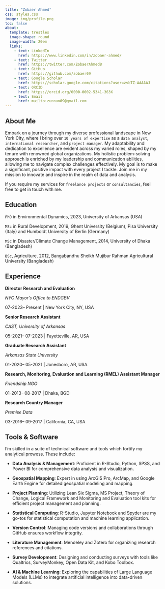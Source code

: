 ```yaml
---
title: "Zobaer Ahmed"
css: styles.css
image: img/profile.png
toc: false
about: 
  template: trestles
  image-shape: round
  image-width: 20em
  links:
    - text: LinkedIn
      href: https://www.linkedin.com/in/zobaer-ahmed/
    - text: Twitter
      href: https://twitter.com/ZobaerAhmed8
    - text: GitHub
      href: https://github.com/zobaer09
    - text: Google Scholar
      href: https://scholar.google.com/citations?user=zvbTZ-AAAAAJ
    - text: ORCID
      href: https://orcid.org/0000-0002-5341-363X
    - text: Email
      href: mailto:zunnun09@gmail.com
---
```


## About Me

::: card
Embark on a journey through my diverse professional landscape in New York City, where I bring over `10 years of expertise` as a `data analyst`, `international researcher`, and `project manager`. My adaptability and dedication to excellence are evident across my varied roles, shaped by my tenure with renowned global organizations. My holistic problem-solving approach is enriched by my leadership and communication abilities, allowing me to navigate complex challenges effectively. My goal is to make a significant, positive impact with every project I tackle. Join me in my mission to innovate and inspire in the realm of data and analysis.

If you require my services for `freelance projects` or `consultancies`, feel free to get in touch with me.
:::

## Education

::: card
`PhD` in Environmental Dynamics, 2023, University of Arkansas (USA)

`MSc` in Rural Development, 2019, Ghent University (Belgium), Pisa University (Italy) and Humboldt University of Berlin (Germany)

`MSc` in Disaster/Climate Change Management, 2014, University of Dhaka (Bangladesh)

`BSc`, Agriculture, 2012, Bangabandhu Sheikh Mujibur Rahman Agricultural University (Bangladesh)
:::

## Experience

::: card
**Director Research and Evaluation**

*NYC Mayor's Office to ENDGBV*

07-2023-- Present \| New York City, NY, USA

**Senior Research Assistant**

*CAST, University of Arkansas*

05-2021-- 07-2023 \| Fayetteville, AR, USA

**Graduate Research Assistant**

*Arkansas State University*

01-2020-- 05-2021 \| Jonesboro, AR, USA

**Research, Monitoring, Evaluation and Learning (RMEL) Assistant Manager**

*Friendship NGO*

01-2013-- 08-2017 \| Dhaka, BGD

**Research Country Manager**

*Premise Data*

03-2016-- 09-2017 \| California, CA, USA
:::

## Tools & Software

I'm skilled in a suite of technical software and tools which fortify my analytical prowess. These include:

::: card
-   **Data Analysis & Management**: Proficient in R-Studio, Python, SPSS, and Power BI for comprehensive data analysis and visualization.

-   **Geospatial Mapping**: Expert in using ArcGIS Pro, ArcMap, and Google Earth Engine for detailed geospatial modeling and mapping.

-   **Project Planning**: Utilizing Lean Six Sigma, MS Project, Theory of Change, Logical Framework and Monitoring and Evaluation tool kits for efficient project management and planning.

-   **Statistical Computing**: R-Studio, Jupyter Notebook and Spyder are my go-tos for statistical computation and machine learning application.

-   **Version Control**: Managing code versions and collaborations through GitHub ensures workflow integrity.

-   **Literature Management**: Mendeley and Zotero for organizing research references and citations.

-   **Survey Development**: Designing and conducting surveys with tools like Qualtrics, SurveyMonkey, Open Data Kit, and Kobo Toolbox.

-   **AI & Machine Learning**: Exploring the capabilities of Large Language Models (LLMs) to integrate artificial intelligence into data-driven solutions.
:::
